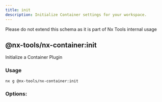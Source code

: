 ```yaml
---
title: init
description: Initialize Container settings for your workspace.
---
```


<Callout title="Schema for internal use only" type="error">
  Please do not extend this schema as it is part of Nx Tools internal usage
</Callout>

## @nx-tools/nx-container:init

Initialize a Container Plugin

### Usage

```bash
nx g @nx-tools/nx-container:init
```

### Options:

<AutoTypeTable path="../../plugins/nx-container/src/generators/init/schema.d.ts" name="Schema" />